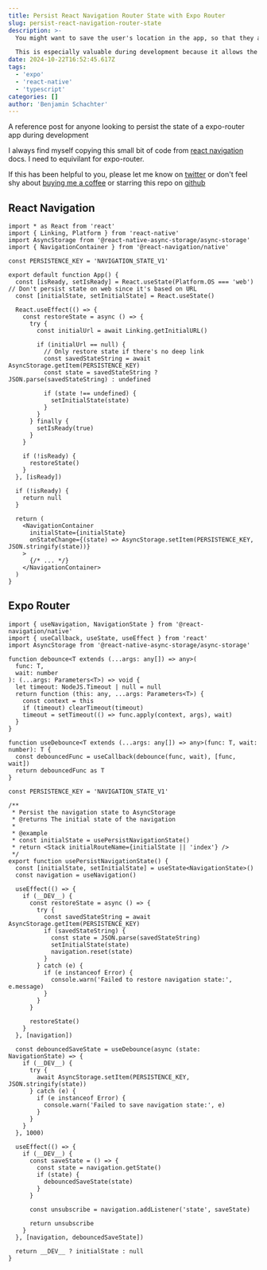 ```yaml
---
title: Persist React Navigation Router State with Expo Router
slug: persist-react-navigation-router-state
description: >-
  You might want to save the user's location in the app, so that they are immediately returned to the same location after the app is restarted.

  This is especially valuable during development because it allows the developer to stay on the same screen when they refresh the app.
date: 2024-10-22T16:52:45.617Z
tags:
  - 'expo'
  - 'react-native'
  - 'typescript'
categories: []
author: 'Benjamin Schachter'
---
```


A reference post for anyone looking to persist the state of a expo-router app during development

I always find myself copying this small bit of code from [react navigation](https://reactnavigation.org/docs/state-persistence/) docs. I need to equivilant for expo-router.

If this has been helpful to you, please let me know on [twitter](https://twitter.com/benschac) or don't feel shy about [buying me a coffee](buymeacoffee.com/x1Oeu8D) or starring this repo on [github](https://github.com/benschac/benschac-new)

## React Navigation

```tsx
import * as React from 'react'
import { Linking, Platform } from 'react-native'
import AsyncStorage from '@react-native-async-storage/async-storage'
import { NavigationContainer } from '@react-navigation/native'

const PERSISTENCE_KEY = 'NAVIGATION_STATE_V1'

export default function App() {
  const [isReady, setIsReady] = React.useState(Platform.OS === 'web') // Don't persist state on web since it's based on URL
  const [initialState, setInitialState] = React.useState()

  React.useEffect(() => {
    const restoreState = async () => {
      try {
        const initialUrl = await Linking.getInitialURL()

        if (initialUrl == null) {
          // Only restore state if there's no deep link
          const savedStateString = await AsyncStorage.getItem(PERSISTENCE_KEY)
          const state = savedStateString ? JSON.parse(savedStateString) : undefined

          if (state !== undefined) {
            setInitialState(state)
          }
        }
      } finally {
        setIsReady(true)
      }
    }

    if (!isReady) {
      restoreState()
    }
  }, [isReady])

  if (!isReady) {
    return null
  }

  return (
    <NavigationContainer
      initialState={initialState}
      onStateChange={(state) => AsyncStorage.setItem(PERSISTENCE_KEY, JSON.stringify(state))}
    >
      {/* ... */}
    </NavigationContainer>
  )
}
```

## Expo Router

```tsx
import { useNavigation, NavigationState } from '@react-navigation/native'
import { useCallback, useState, useEffect } from 'react'
import AsyncStorage from '@react-native-async-storage/async-storage'

function debounce<T extends (...args: any[]) => any>(
  func: T,
  wait: number
): (...args: Parameters<T>) => void {
  let timeout: NodeJS.Timeout | null = null
  return function (this: any, ...args: Parameters<T>) {
    const context = this
    if (timeout) clearTimeout(timeout)
    timeout = setTimeout(() => func.apply(context, args), wait)
  }
}

function useDebounce<T extends (...args: any[]) => any>(func: T, wait: number): T {
  const debouncedFunc = useCallback(debounce(func, wait), [func, wait])
  return debouncedFunc as T
}

const PERSISTENCE_KEY = 'NAVIGATION_STATE_V1'

/**
 * Persist the navigation state to AsyncStorage
 * @returns The initial state of the navigation
 *
 * @example
 * const initialState = usePersistNavigationState()
 * return <Stack initialRouteName={initialState || 'index'} />
 */
export function usePersistNavigationState() {
  const [initialState, setInitialState] = useState<NavigationState>()
  const navigation = useNavigation()

  useEffect(() => {
    if (__DEV__) {
      const restoreState = async () => {
        try {
          const savedStateString = await AsyncStorage.getItem(PERSISTENCE_KEY)
          if (savedStateString) {
            const state = JSON.parse(savedStateString)
            setInitialState(state)
            navigation.reset(state)
          }
        } catch (e) {
          if (e instanceof Error) {
            console.warn('Failed to restore navigation state:', e.message)
          }
        }
      }

      restoreState()
    }
  }, [navigation])

  const debouncedSaveState = useDebounce(async (state: NavigationState) => {
    if (__DEV__) {
      try {
        await AsyncStorage.setItem(PERSISTENCE_KEY, JSON.stringify(state))
      } catch (e) {
        if (e instanceof Error) {
          console.warn('Failed to save navigation state:', e)
        }
      }
    }
  }, 1000)

  useEffect(() => {
    if (__DEV__) {
      const saveState = () => {
        const state = navigation.getState()
        if (state) {
          debouncedSaveState(state)
        }
      }

      const unsubscribe = navigation.addListener('state', saveState)

      return unsubscribe
    }
  }, [navigation, debouncedSaveState])

  return __DEV__ ? initialState : null
}
```
